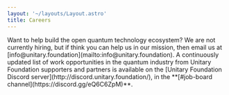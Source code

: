 ```yaml
---
layout: '~/layouts/Layout.astro'
title: Careers
---
```



<PageIntro>
Want to help build the open quantum technology ecosystem?
</PageIntro>

<Jobs />

<ReducedWidth>
  We are not currently hiring, but if think you can help us in our
  mission, then email us at [info@unitary.foundation](mailto:info@unitary.foundation). A
  continuously updated list of work opportunities in the quantum industry from
  Unitary Foundation supporters and partners is available on the [Unitary Foundation Discord
  server](http://discord.unitary.foundation/), in the **[#job-board
  channel](https://discord.gg/eQ6C6ZpM)**.
</ReducedWidth>
